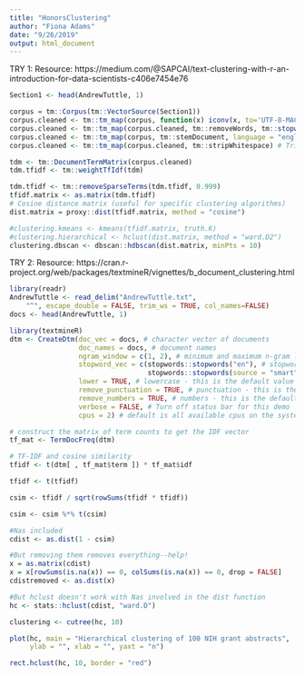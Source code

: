```yaml
---
title: "HonorsClustering"
author: "Fiona Adams"
date: "9/26/2019"
output: html_document
---
```

TRY 1:
Resource: https://medium.com/@SAPCAI/text-clustering-with-r-an-introduction-for-data-scientists-c406e7454e76
```r
Section1 <- head(AndrewTuttle, 1)
```

```r
corpus = tm::Corpus(tm::VectorSource(Section1))
corpus.cleaned <- tm::tm_map(corpus, function(x) iconv(x, to='UTF-8-MAC', sub='byte'))  
corpus.cleaned <- tm::tm_map(corpus.cleaned, tm::removeWords, tm::stopwords('english')) # Removing stop-words 
corpus.cleaned <- tm::tm_map(corpus, tm::stemDocument, language = "english") # Stemming the words  
corpus.cleaned <- tm::tm_map(corpus.cleaned, tm::stripWhitespace) # Trimming excessive whitespaces

tdm <- tm::DocumentTermMatrix(corpus.cleaned) 
tdm.tfidf <- tm::weightTfIdf(tdm)

tdm.tfidf <- tm::removeSparseTerms(tdm.tfidf, 0.999) 
tfidf.matrix <- as.matrix(tdm.tfidf) 
# Cosine distance matrix (useful for specific clustering algorithms) 
dist.matrix = proxy::dist(tfidf.matrix, method = "cosine")
```
```r
#clustering.kmeans <- kmeans(tfidf.matrix, truth.K) 
#clustering.hierarchical <- hclust(dist.matrix, method = "ward.D2") 
clustering.dbscan <- dbscan::hdbscan(dist.matrix, minPts = 10)
```

TRY 2:
Resource: https://cran.r-project.org/web/packages/textmineR/vignettes/b_document_clustering.html

```r
library(readr)
AndrewTuttle <- read_delim("AndrewTuttle.txt", 
    "^", escape_double = FALSE, trim_ws = TRUE, col_names=FALSE)
docs <- head(AndrewTuttle, 1)
```


```r
library(textmineR)
dtm <- CreateDtm(doc_vec = docs, # character vector of documents
                 doc_names = docs, # document names
                 ngram_window = c(1, 2), # minimum and maximum n-gram length
                 stopword_vec = c(stopwords::stopwords("en"), # stopwords from tm
                                  stopwords::stopwords(source = "smart")), # this is the default value
                 lower = TRUE, # lowercase - this is the default value
                 remove_punctuation = TRUE, # punctuation - this is the default
                 remove_numbers = TRUE, # numbers - this is the default
                 verbose = FALSE, # Turn off status bar for this demo
                 cpus = 2) # default is all available cpus on the system

# construct the matrix of term counts to get the IDF vector
tf_mat <- TermDocFreq(dtm)
```
```r
# TF-IDF and cosine similarity
tfidf <- t(dtm[ , tf_mat$term ]) * tf_mat$idf

tfidf <- t(tfidf)

csim <- tfidf / sqrt(rowSums(tfidf * tfidf))

csim <- csim %*% t(csim)

#Nas included
cdist <- as.dist(1 - csim)

#But removing them removes everything--help!
x = as.matrix(cdist)
x = x[rowSums(is.na(x)) == 0, colSums(is.na(x)) == 0, drop = FALSE]
cdistremoved <- as.dist(x)
```

```r
#But hclust doesn't work with Nas involved in the dist function
hc <- stats::hclust(cdist, "ward.D")

clustering <- cutree(hc, 10)

plot(hc, main = "Hierarchical clustering of 100 NIH grant abstracts",
     ylab = "", xlab = "", yaxt = "n")

rect.hclust(hc, 10, border = "red")
```












